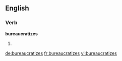 
==English==

===Verb===
'''bureaucratizes'''

# {{third-person singular of|bureaucratize}}

[[de:bureaucratizes]]
[[fr:bureaucratizes]]
[[vi:bureaucratizes]]